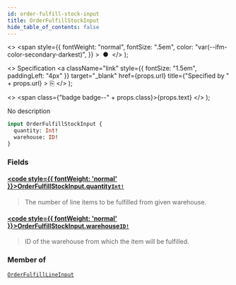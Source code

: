 ```yaml
---
id: order-fulfill-stock-input
title: OrderFulfillStockInput
hide_table_of_contents: false
---
```


  <>
    <span
      style={{
        fontWeight: "normal",
        fontSize: ".5em",
        color: "var(--ifm-color-secondary-darkest)",
      }}
    >
      &nbsp;●&nbsp;
    </span>
  </>
);

  <>
    Specification
    <a
      className="link"
      style={{ fontSize: "1.5em", paddingLeft: "4px" }}
      target="\_blank"
      href={props.url}
      title={"Specified by " + props.url}
    >
      ⎘
    </a>
  </>
);

  <>
    <span class={"badge badge--" + props.class}>{props.text}</span>
  </>
);

No description

```graphql
input OrderFulfillStockInput {
  quantity: Int!
  warehouse: ID!
}
```

### Fields

#### [<code style={{ fontWeight: 'normal' }}>OrderFulfillStockInput.<b>quantity</b></code>](#)<Bullet />[`Int!`](../../api-reference/scalars/int) <Badge class="secondary" text="non-null"/> <Badge class="secondary" text="scalar"/>

> The number of line items to be fulfilled from given warehouse.

#### [<code style={{ fontWeight: 'normal' }}>OrderFulfillStockInput.<b>warehouse</b></code>](#)<Bullet />[`ID!`](../../api-reference/scalars/id) <Badge class="secondary" text="non-null"/> <Badge class="secondary" text="scalar"/>

> ID of the warehouse from which the item will be fulfilled.

### Member of

[`OrderFulfillLineInput`](../../api-reference/inputs/order-fulfill-line-input) <Badge class="secondary" text="input"/>
